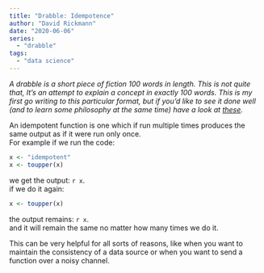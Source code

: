 ```yaml
---
title: "Drabble: Idempotence"
author: "David Rickmann"
date: "2020-06-06"
series:
  - "drabble"
tags:
  - "data science"
---
```



*A drabble is a short piece of fiction 100 words in length. This is not quite that, It's an attempt to explain a concept in exactly 100 words. This is my first go writing to this particular format, but if you'd like to see it done well (and to learn some philosophy at the same time) have a look at [these](https://notebook.lisamcnulty.co.uk/series/drabble/).*

An idempotent function is one which if run multiple times produces the same output as if it were run only once.    
For example if we run the code:

```r
x <- "idempotent"
x <- toupper(x)
```

we get the output:  `r x`.   
if we do it again:

```r
x <- toupper(x)
```
the output remains:  `r x`.   
and it will remain the same no matter how many times we do it.

This can be very helpful for all sorts of reasons, like when you want to maintain the consistency of a data source or when you want to send a function over a noisy channel. 


